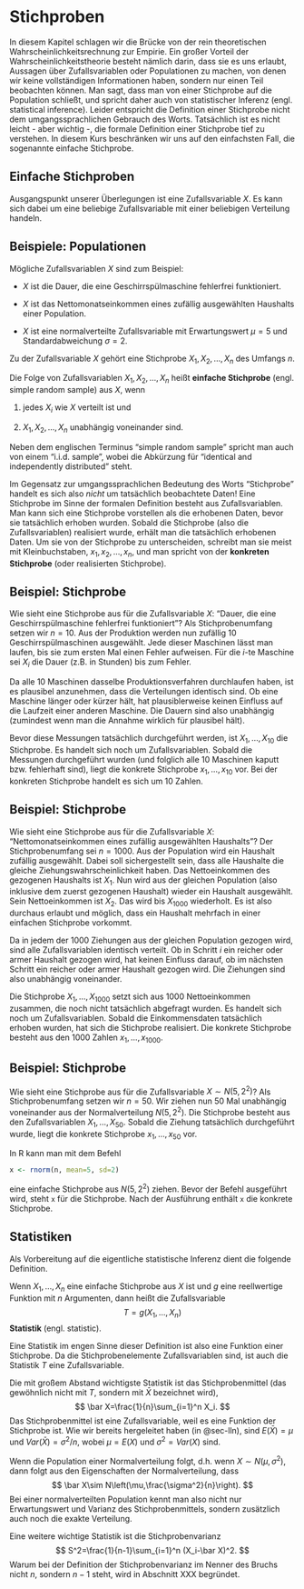 # Stichproben {#sec-stichproben}

In diesem Kapitel schlagen wir die Brücke von der rein theoretischen
Wahrscheinlichkeitsrechnung zur Empirie. Ein großer Vorteil 
der Wahrscheinlichkeitstheorie besteht nämlich darin, dass sie
es uns erlaubt, Aussagen über Zufallsvariablen oder Populationen zu machen, 
von denen wir keine vollständigen Informationen haben, sondern nur einen
Teil beobachten können. Man sagt, dass man von einer Stichprobe 
auf die Population schließt, und spricht daher auch von statistischer
Inferenz (engl. statistical inference). Leider entspricht die
Definition einer Stichprobe nicht dem umgangssprachlichen Gebrauch
des Worts. Tatsächlich ist es nicht leicht - aber wichtig -, die formale 
Definition einer Stichprobe tief zu verstehen. In diesem Kurs
beschränken wir uns auf den einfachsten Fall, die sogenannte einfache
Stichprobe.

## Einfache Stichproben {#sec-srs}

Ausgangspunkt unserer Überlegungen ist eine Zufallsvariable $X$. Es
kann sich dabei um eine beliebige Zufallsvariable mit einer
beliebigen Verteilung handeln. 

::: { .callout-tip collapse="true"}
## Beispiele: Populationen

Mögliche Zufallsvariablen $X$ sind zum Beispiel:

- $X$ ist die Dauer, die eine Geschirrspülmaschine fehlerfrei funktioniert. 

- $X$ ist das Nettomonatseinkommen eines zufällig ausgewählten Haushalts einer Population.

- $X$ ist eine normalverteilte Zufallsvariable mit Erwartungswert $\mu=5$
und Standardabweichung $\sigma=2$.
:::

Zu der Zufallsvariable $X$ gehört eine Stichprobe $X_1,X_2,\ldots,X_n$ des
Umfangs $n$.

::: callout-note
Die Folge von Zufallsvariablen $X_1,X_2,\ldots,X_n$ heißt **einfache Stichprobe** 
(engl. simple random sample) aus $X$, wenn

1. jedes $X_i$ wie $X$ verteilt ist und

2. $X_1,X_2,\ldots,X_n$ unabhängig voneinander sind.
:::

Neben dem englischen Terminus "simple random sample" spricht man auch
von einem "i.i.d. sample", wobei die Abkürzung für
"identical and independently distributed" steht.

Im Gegensatz zur umgangssprachlichen Bedeutung des Worts "Stichprobe"
handelt es sich also *nicht* um tatsächlich beobachtete Daten! Eine
Stichprobe im Sinne der formalen Definition besteht aus Zufallsvariablen. 
Man kann sich eine Stichprobe vorstellen als die erhobenen Daten,
bevor sie tatsächlich erhoben wurden. Sobald die Stichprobe (also die
Zufallsvariablen) realisiert wurde, erhält man die tatsächlich erhobenen
Daten. Um sie von der Stichprobe zu unterscheiden, schreibt man sie
meist mit Kleinbuchstaben, $x_1,x_2,\ldots,x_n$, und man spricht von
der **konkreten Stichprobe** (oder realisierten Stichprobe).

::: { .callout-tip collapse="true"}
## Beispiel: Stichprobe

Wie sieht eine Stichprobe aus für die Zufallsvariable 
$X$: "Dauer, die eine Geschirrspülmaschine fehlerfrei funktioniert"? 
Als Stichprobenumfang setzen wir $n=10$. Aus der
Produktion werden nun zufällig 10 Geschirrspülmaschinen
ausgewählt. Jede dieser Maschinen lässt man laufen, bis sie
zum ersten Mal einen Fehler aufweisen. Für die $i$-te Maschine
sei $X_i$ die Dauer (z.B. in Stunden) bis zum Fehler.

Da alle 10 Maschinen dasselbe Produktionsverfahren
durchlaufen haben, ist es plausibel anzunehmen, dass
die Verteilungen identisch sind.
Ob eine Maschine länger oder kürzer hält, hat 
plausiblerweise keinen Einfluss auf die Laufzeit einer 
anderen Maschine. Die Dauern sind also unabhängig
(zumindest wenn man die Annahme wirklich für
plausibel hält).

Bevor diese Messungen tatsächlich durchgeführt werden,
ist $X_1,\ldots,X_{10}$ die Stichprobe. Es handelt sich
noch um Zufallsvariablen. Sobald die Messungen
durchgeführt wurden (und folglich alle 10 Maschinen kaputt
bzw. fehlerhaft sind), liegt die konkrete Stichprobe 
$x_1,\ldots,x_{10}$ vor. Bei der konkreten Stichprobe
handelt es sich um 10 Zahlen. 
:::

::: { .callout-tip collapse="true"}
## Beispiel: Stichprobe

Wie sieht eine Stichprobe aus für die Zufallsvariable 
$X$: "Nettomonatseinkommen eines zufällig ausgewählten Haushalts"?
Der Stichprobenumfang sei $n=1000$. Aus der Population wird
ein Haushalt zufällig ausgewählt. Dabei soll sichergestellt
sein, dass alle Haushalte die gleiche Ziehungswahrscheinlichkeit
haben. Das Nettoeinkommen des gezogenen Haushalts ist $X_1$.
Nun wird aus der gleichen Population (also inklusive dem
zuerst gezogenen Haushalt) wieder ein Haushalt ausgewählt.
Sein Nettoeinkommen ist $X_2$. Das wird bis $X_{1000}$
wiederholt. Es ist also durchaus erlaubt und möglich, dass
ein Haushalt mehrfach in einer einfachen Stichprobe vorkommt.

Da in jedem der 1000 Ziehungen aus der gleichen Population
gezogen wird, sind alle Zufallsvariablen identisch verteilt.
Ob in Schritt $i$ ein reicher oder armer Haushalt gezogen
wird, hat keinen Einfluss darauf, ob im nächsten Schritt
ein reicher oder armer Haushalt gezogen wird. Die Ziehungen
sind also unabhängig voneinander.

Die Stichprobe $X_1,\ldots,X_{1000}$ setzt sich aus 
1000 Nettoeinkommen zusammen, die noch nicht tatsächlich
abgefragt wurden. Es handelt sich noch um Zufallsvariablen.
Sobald die Einkommensdaten tatsächlich erhoben wurden,
hat sich die Stichprobe realisiert. Die konkrete
Stichprobe besteht aus den 1000 Zahlen $x_1,\ldots,x_{1000}$.
:::

::: { .callout-tip collapse="true"}
## Beispiel: Stichprobe

Wie sieht eine Stichprobe aus für die Zufallsvariable
$X\sim N(5,2^2)$? Als Stichprobenumfang setzen wir $n=50$.
Wir ziehen nun 50 Mal unabhängig voneinander aus der
Normalverteilung $N(5,2^2)$. Die Stichprobe besteht aus den
Zufallsvariablen $X_1,\ldots,X_{50}$. Sobald die
Ziehung tatsächlich durchgeführt wurde, liegt die
konkrete Stichprobe $x_1,\ldots,x_{50}$ vor.

In R kann man mit dem Befehl
```r
x <- rnorm(n, mean=5, sd=2)
```
eine einfache Stichprobe aus $N(5,2^2)$ ziehen. Bevor
der Befehl ausgeführt wird, steht `x` für die Stichprobe.
Nach der Ausführung enthält `x` die konkrete Stichprobe.
:::

## Statistiken {#sec-statistiken}

Als Vorbereitung auf die eigentliche statistische Inferenz
dient die folgende Definition.

::: callout-note
Wenn $X_1,\ldots,X_n$ eine einfache Stichprobe aus $X$
ist und $g$ eine reellwertige Funktion mit $n$ Argumenten,
dann heißt die Zufallsvariable
$$
T=g(X_1,\ldots,X_n)
$$
**Statistik** (engl. statistic).
:::

Eine Statistik im engen Sinne dieser Definition ist also
eine Funktion einer Stichprobe. Da die Stichprobenelemente
Zufallsvariablen sind, ist auch die Statistik $T$ eine
Zufallsvariable. 

Die mit großem Abstand wichtigste Statistik ist das Stichprobenmittel
(das gewöhnlich nicht mit $T$, sondern mit $\bar X$ bezeichnet wird),
$$
\bar X=\frac{1}{n}\sum_{i=1}^n X_i.
$$
Das Stichprobenmittel ist eine Zufallsvariable, weil es eine
Funktion der Stichprobe ist. Wie wir bereits hergeleitet haben
(in @sec-lln), sind $E(\bar X)=\mu$ und $Var(\bar X)=\sigma^2/n$,
wobei $\mu=E(X)$ und $\sigma^2=Var(X)$ sind. 

Wenn die Population einer Normalverteilung folgt, d.h. wenn
$X\sim N(\mu,\sigma^2)$, dann folgt aus den Eigenschaften der
Normalverteilung, dass
$$
\bar X\sim N\left(\mu,\frac{\sigma^2}{n}\right).
$$
Bei einer normalverteilten Population kennt man also nicht nur
Erwartungswert und Varianz des Stichprobenmittels, sondern 
zusätzlich auch noch die exakte Verteilung. 

Eine weitere wichtige Statistik ist die Stichprobenvarianz
$$
S^2=\frac{1}{n-1}\sum_{i=1}^n (X_i-\bar X)^2.
$$
Warum bei der Definition der Stichprobenvarianz im Nenner des
Bruchs nicht $n$, sondern $n-1$ steht, wird in Abschnitt XXX
begründet.

